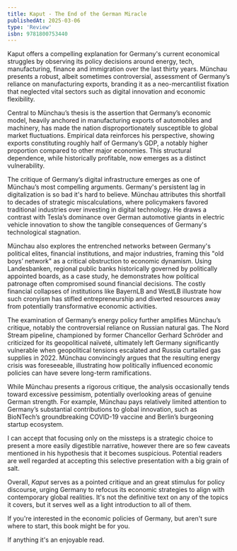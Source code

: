 ```yaml
---
title: Kaput - The End of the German Miracle
publishedAt: 2025-03-06
type: 'Review'
isbn: 9781800753440
---
```


Kaput offers a compelling explanation for Germany's current economical struggles by observing its policy decisions around energy, tech, manufacturing, finance and immigration over the last thirty years. Münchau presents a robust, albeit sometimes controversial, assessment of Germany’s reliance on manufacturing exports, branding it as a neo-mercantilist fixation that neglected vital sectors such as digital innovation and economic flexibility.

Central to Münchau’s thesis is the assertion that Germany’s economic model, heavily anchored in manufacturing exports of automobiles and machinery, has made the nation disproportionately susceptible to global market fluctuations. Empirical data reinforces his perspective, showing exports constituting roughly half of Germany’s GDP, a notably higher proportion compared to other major economies. This structural dependence, while historically profitable, now emerges as a distinct vulnerability.

The critique of Germany’s digital infrastructure emerges as one of Münchau’s most compelling arguments. Germany's persistent lag in digitalization is so bad it's hard to believe. Münchau attributes this shortfall to decades of strategic miscalculations, where policymakers favored traditional industries over investing in digital technology. He draws a contrast with Tesla’s dominance over German automotive giants in electric vehicle innovation to show the tangible consequences of Germany's technological stagnation.

Münchau also explores the entrenched networks between Germany's political elites, financial institutions, and major industries, framing this "old boys’ network" as a critical obstruction to economic dynamism. Using Landesbanken, regional public banks historically governed by politically appointed boards, as a case study, he demonstrates how political patronage often compromised sound financial decisions. The costly financial collapses of institutions like BayernLB and WestLB illustrate how such cronyism has stifled entrepreneurship and diverted resources away from potentially transformative economic activities.

The examination of Germany’s energy policy further amplifies Münchau’s critique, notably the controversial reliance on Russian natural gas. The Nord Stream pipeline, championed by former Chancellor Gerhard Schröder and criticized for its geopolitical naïveté, ultimately left Germany significantly vulnerable when geopolitical tensions escalated and Russia curtailed gas supplies in 2022. Münchau convincingly argues that the resulting energy crisis was foreseeable, illustrating how politically influenced economic policies can have severe long-term ramifications.

While Münchau presents a rigorous critique, the analysis occasionally tends toward excessive pessimism, potentially overlooking areas of genuine German strength. For example, Münchau pays relatively limited attention to Germany’s substantial contributions to global innovation, such as BioNTech’s groundbreaking COVID-19 vaccine and Berlin’s burgeoning startup ecosystem.

I can accept that focusing only on the missteps is a strategic choice to present a more easily digestible narrative, however there are so few caveats mentioned in his hypothesis that it becomes suspicious. Potential readers are well regarded at accepting this selective presentation with a big grain of salt.

Overall, _Kaput_ serves as a pointed critique and an great stimulus for policy discourse, urging Germany to refocus its economic strategies to align with contemporary global realities. It's not the definitive text on any of the topics it covers, but it serves well as a light introduction to all of them.

If you're interested in the economic policies of Germany, but aren't sure where to start, this book might be for you.

If anything it's an enjoyable read.

